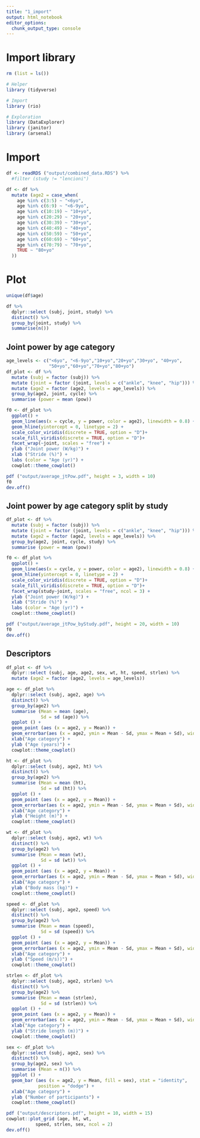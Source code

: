 ```yaml
---
title: "1_import"
output: html_notebook
editor_options: 
  chunk_output_type: console
---
```

# Import library

```r
rm (list = ls())

# Helper
library (tidyverse)

# Import
library (rio)

# Exploration 
library (DataExplorer)
library (janitor)
library (arsenal)

```

# Import

```r
df <- readRDS ("output/combined_data.RDS") %>%
  #filter (study != "lencioni") 

df <- df %>%
  mutate (age2 = case_when(
    age %in% c(3:5) ~ "<6yo",
    age %in% c(6:9) ~ "<6-9yo",
    age %in% c(10:19) ~ "10+yo",
    age %in% c(20:29) ~ "20+yo",
    age %in% c(30:39) ~ "30+yo",
    age %in% c(40:49) ~ "40+yo",
    age %in% c(50:59) ~ "50+yo",
    age %in% c(60:69) ~ "60+yo",
    age %in% c(70:79) ~ "70+yo",
    TRUE ~ "80+yo"
  ))
```


# Plot

```r
unique(df$age)

df %>% 
  dplyr::select (subj, joint, study) %>%
  distinct() %>%
  group_by(joint, study) %>%
  summarise(n())
```


## Joint power by age category

```r

age_levels <- c("<6yo", "<6-9yo","10+yo","20+yo","30+yo", "40+yo",
                "50+yo","60+yo","70+yo","80+yo")
df_plot <- df %>%
  mutate (subj = factor (subj)) %>%
  mutate (joint = factor (joint, levels = c("ankle", "knee", "hip"))) %>%
  mutate (age2 = factor (age2, levels = age_levels)) %>%
  group_by(age2, joint, cycle) %>%
  summarise (power = mean (pow))

f0 <- df_plot %>%
  ggplot() +
  geom_line(aes(x = cycle, y = power, color = age2), linewidth = 0.8) +
  geom_hline(yintercept = 0, linetype = 2) + 
  scale_color_viridis(discrete = TRUE, option = "D")+
  scale_fill_viridis(discrete = TRUE, option = "D")+
  facet_wrap(~joint, scales = "free") +
  ylab ("Joint power (W/kg)") +
  xlab ("Stride (%)") +
  labs (color = "Age (yr)") +
  cowplot::theme_cowplot()

pdf ("output/average_jtPow.pdf", height = 3, width = 10)
f0
dev.off()
```



## Joint power by age category split by study

```r

df_plot <- df %>%
  mutate (subj = factor (subj)) %>%
  mutate (joint = factor (joint, levels = c("ankle", "knee", "hip"))) %>%
  mutate (age2 = factor (age2, levels = age_levels)) %>%
  group_by(age2, joint, cycle, study) %>%
  summarise (power = mean (pow))

f0 <- df_plot %>%
  ggplot() +
  geom_line(aes(x = cycle, y = power, color = age2), linewidth = 0.8) +
  geom_hline(yintercept = 0, linetype = 2) + 
  scale_color_viridis(discrete = TRUE, option = "D")+
  scale_fill_viridis(discrete = TRUE, option = "D")+
  facet_wrap(study~joint, scales = "free", ncol = 3) +
  ylab ("Joint power (W/kg)") +
  xlab ("Stride (%)") +
  labs (color = "Age (yr)") +
  cowplot::theme_cowplot()

pdf ("output/average_jtPow_byStudy.pdf", height = 20, width = 10)
f0
dev.off()
```

## Descriptors

```r
df_plot <- df %>%
  dplyr::select (subj, age, age2, sex, wt, ht, speed, strlen) %>%
  mutate (age2 = factor (age2, levels = age_levels)) 

age <- df_plot %>%
  dplyr::select (subj, age2, age) %>%
  distinct() %>%
  group_by(age2) %>%
  summarise (Mean = mean (age),
             Sd = sd (age)) %>%
  ggplot () +
  geom_point (aes (x = age2, y = Mean)) +
  geom_errorbar(aes (x = age2, ymin = Mean - Sd, ymax = Mean + Sd), width = 0) +
  xlab("Age category") +
  ylab ("Age (years)") +
  cowplot::theme_cowplot()

ht <- df_plot %>%
  dplyr::select (subj, age2, ht) %>%
  distinct() %>%
  group_by(age2) %>%
  summarise (Mean = mean (ht),
             Sd = sd (ht)) %>%
  ggplot () +
  geom_point (aes (x = age2, y = Mean)) +
  geom_errorbar(aes (x = age2, ymin = Mean - Sd, ymax = Mean + Sd), width = 0) +
  xlab("Age category") +
  ylab ("Height (m)") +
  cowplot::theme_cowplot()

wt <- df_plot %>%
  dplyr::select (subj, age2, wt) %>%
  distinct() %>%
  group_by(age2) %>%
  summarise (Mean = mean (wt),
             Sd = sd (wt)) %>%
  ggplot () +
  geom_point (aes (x = age2, y = Mean)) +
  geom_errorbar(aes (x = age2, ymin = Mean - Sd, ymax = Mean + Sd), width = 0) +
  xlab("Age category") +
  ylab ("Body mass (kg)") +
  cowplot::theme_cowplot()

speed <- df_plot %>%
  dplyr::select (subj, age2, speed) %>%
  distinct() %>%
  group_by(age2) %>%
  summarise (Mean = mean (speed),
             Sd = sd (speed)) %>%
  ggplot () +
  geom_point (aes (x = age2, y = Mean)) +
  geom_errorbar(aes (x = age2, ymin = Mean - Sd, ymax = Mean + Sd), width = 0) +
  xlab("Age category") +
  ylab ("Speed (m/s))") +
  cowplot::theme_cowplot()

strlen <- df_plot %>%
  dplyr::select (subj, age2, strlen) %>%
  distinct() %>%
  group_by(age2) %>%
  summarise (Mean = mean (strlen),
             Sd = sd (strlen)) %>%
  ggplot () +
  geom_point (aes (x = age2, y = Mean)) +
  geom_errorbar(aes (x = age2, ymin = Mean - Sd, ymax = Mean + Sd), width = 0) +
  xlab("Age category") +
  ylab ("Stride length (m))") +
  cowplot::theme_cowplot()

sex <- df_plot %>%
  dplyr::select (subj, age2, sex) %>%
  distinct() %>%
  group_by(age2, sex) %>%
  summarise (Mean = n()) %>%
  ggplot () +
  geom_bar (aes (x = age2, y = Mean, fill = sex), stat = "identity",
            position = "dodge") +
  xlab("Age category") +
  ylab ("Number of participants") +
  cowplot::theme_cowplot()

pdf ("output/descriptors.pdf", height = 10, width = 15)
cowplot::plot_grid (age, ht, wt, 
           speed, strlen, sex, ncol = 2)
dev.off()
```
